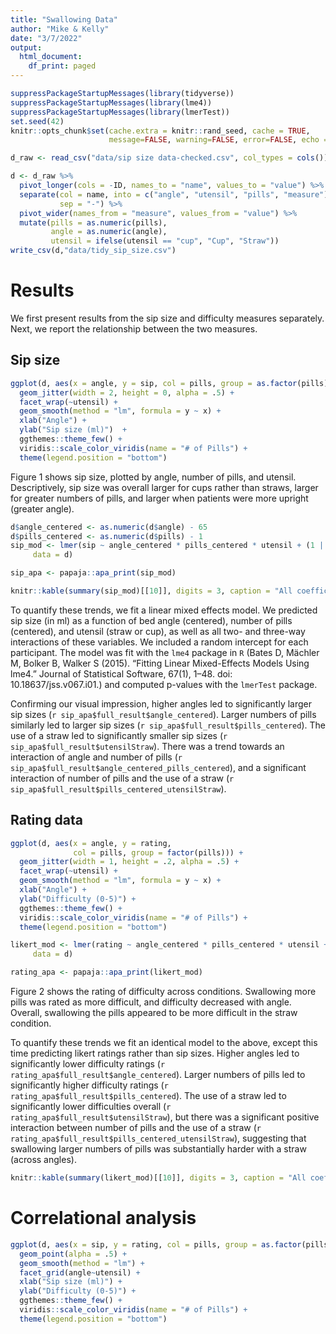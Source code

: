 ```yaml
---
title: "Swallowing Data"
author: "Mike & Kelly"
date: "3/7/2022"
output:
  html_document:
    df_print: paged
---
```


```r
suppressPackageStartupMessages(library(tidyverse))
suppressPackageStartupMessages(library(lme4))
suppressPackageStartupMessages(library(lmerTest))
set.seed(42)
knitr::opts_chunk$set(cache.extra = knitr::rand_seed, cache = TRUE, 
                      message=FALSE, warning=FALSE, error=FALSE, echo = FALSE)

d_raw <- read_csv("data/sip size data-checked.csv", col_types = cols())

d <- d_raw %>%
  pivot_longer(cols = -ID, names_to = "name", values_to = "value") %>%
  separate(col = name, into = c("angle", "utensil", "pills", "measure"), 
           sep = "-") %>%
  pivot_wider(names_from = "measure", values_from = "value") %>%
  mutate(pills = as.numeric(pills), 
         angle = as.numeric(angle), 
         utensil = ifelse(utensil == "cup", "Cup", "Straw"))
write_csv(d,"data/tidy_sip_size.csv")
```

# Results

We first present results from the sip size and difficulty measures separately. Next, we report the relationship between the two measures. 


## Sip size 

```r
ggplot(d, aes(x = angle, y = sip, col = pills, group = as.factor(pills))) + 
  geom_jitter(width = 2, height = 0, alpha = .5) + 
  facet_wrap(~utensil) + 
  geom_smooth(method = "lm", formula = y ~ x) + 
  xlab("Angle") + 
  ylab("Sip size (ml)")  + 
  ggthemes::theme_few() + 
  viridis::scale_color_viridis(name = "# of Pills") + 
  theme(legend.position = "bottom")
```
Figure 1 shows sip size, plotted by angle, number of pills, and utensil. Descriptively, sip size was overall larger for cups rather than straws, larger for greater numbers of pills, and larger when patients were more upright (greater angle).

```r
d$angle_centered <- as.numeric(d$angle) - 65
d$pills_centered <- as.numeric(d$pills) - 1
sip_mod <- lmer(sip ~ angle_centered * pills_centered * utensil + (1 | ID), 
     data = d)

sip_apa <- papaja::apa_print(sip_mod)
```


```r
knitr::kable(summary(sip_mod)[[10]], digits = 3, caption = "All coefficients for mixed effects model table.")
```

To quantify these trends, we fit a linear mixed effects model. We predicted sip size (in ml) as a function of bed angle (centered), number of pills (centered), and utensil (straw or cup), as well as all two- and three-way interactions of these variables. We included a random intercept for each participant. The model was fit with the `lme4` package in `R` (Bates D, Mächler M, Bolker B, Walker S (2015). “Fitting Linear Mixed-Effects Models Using lme4.” Journal of Statistical Software, 67(1), 1–48. doi: 10.18637/jss.v067.i01.) and computed p-values with the `lmerTest` package. 

Confirming our visual impression, higher angles led to significantly larger sip sizes (`r sip_apa$full_result$angle_centered`). Larger numbers of pills similarly led to larger sip sizes (`r sip_apa$full_result$pills_centered`). The use of a straw led to significantly smaller sip sizes (`r sip_apa$full_result$utensilStraw`). There was a trend towards an interaction of angle and number of pills (`r sip_apa$full_result$angle_centered_pills_centered`), and a significant interaction of number of pills and the use of a straw (`r sip_apa$full_result$pills_centered_utensilStraw`).

## Rating data

```r
ggplot(d, aes(x = angle, y = rating, 
              col = pills, group = factor(pills))) + 
  geom_jitter(width = 1, height = .2, alpha = .5) + 
  facet_wrap(~utensil) + 
  geom_smooth(method = "lm", formula = y ~ x) + 
  xlab("Angle") + 
  ylab("Difficulty (0-5)") +
  ggthemes::theme_few() + 
  viridis::scale_color_viridis(name = "# of Pills") + 
  theme(legend.position = "bottom")
```

```r
likert_mod <- lmer(rating ~ angle_centered * pills_centered * utensil + (1 | ID), 
     data = d)

rating_apa <- papaja::apa_print(likert_mod)
```

Figure 2 shows the rating of difficulty across conditions. Swallowing more pills was rated as more difficult, and difficulty decreased with angle. Overall, swallowing the pills appeared to be more difficult in the straw condition. 

To quantify these trends we fit an identical model to the above, except this time predicting likert ratings rather than sip sizes. Higher angles led to significantly lower difficulty ratings (`r rating_apa$full_result$angle_centered`). Larger numbers of pills  led to significantly higher difficulty ratings (`r rating_apa$full_result$pills_centered`). The use of a straw led to significantly lower difficulties overall (`r rating_apa$full_result$utensilStraw`), but there was a significant positive interaction between number of pills and the use of a straw (`r rating_apa$full_result$pills_centered_utensilStraw`), suggesting that swallowing larger numbers of pills was substantially harder with a straw (across angles).

```r
knitr::kable(summary(likert_mod)[[10]], digits = 3, caption = "All coefficients for mixed effects model table.")
```

# Correlational analysis


```r
ggplot(d, aes(x = sip, y = rating, col = pills, group = as.factor(pills))) + 
  geom_point(alpha = .5) + 
  geom_smooth(method = "lm") + 
  facet_grid(angle~utensil) + 
  xlab("Sip size (ml)") + 
  ylab("Difficulty (0-5)") +
  ggthemes::theme_few() + 
  viridis::scale_color_viridis(name = "# of Pills") + 
  theme(legend.position = "bottom")
```

